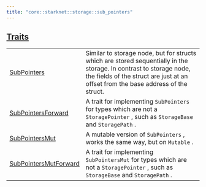 ```yaml
---
title: "core::starknet::storage::sub_pointers"
---
```





## [Traits](./core-starknet-storage-sub_pointers-traits)

| | |
|:---|:---|
| [SubPointers](./core-starknet-storage-sub_pointers-SubPointers) | Similar to storage node, but for structs which are stored sequentially in the storage. In contrast to storage node, the fields of the struct are just at an offset from the base address of the struct. |
| [SubPointersForward](./core-starknet-storage-sub_pointers-SubPointersForward) | A trait for implementing `SubPointers`  for types which are not a `StoragePointer` , such as `StorageBase`  and `StoragePath` . |
| [SubPointersMut](./core-starknet-storage-sub_pointers-SubPointersMut) | A mutable version of `SubPointers` , works the same way, but on `Mutable` . |
| [SubPointersMutForward](./core-starknet-storage-sub_pointers-SubPointersMutForward) | A trait for implementing `SubPointersMut`  for types which are not a `StoragePointer` , such as `StorageBase`  and `StoragePath` . |
